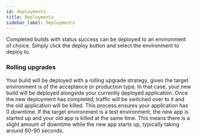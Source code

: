```yaml
---
id: deployments
title: Deployments
sidebar_label: Deployments
---
```

Completed builds with status success can be deployed to an environment of choice. Simply click the deploy button and select the environment to deploy to.

### Rolling upgrades
Your build will be deployed with a rolling upgrade strategy, given the target environment is of the acceptance or production type. In that case, your new build will be deployed alongside your currently deployed application. Once the new deployment has completed, traffic will be switched over to it and the old application will be killed. This process ensures your application has 0 downtime. If the target environment is a test environment, the new app is started up and your old app is killed at the same time. This means there is a slight amount of downtime while the new app starts up, typically taking around 60-90 seconds.

